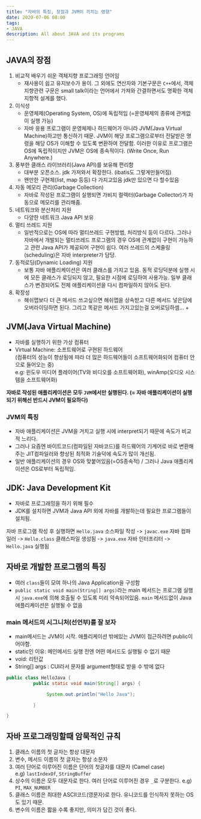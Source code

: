 ```yaml
---
title: "자바의 특징, 장점과 JVM이 끼치는 영향"
date: 2020-07-06 08:00
tags:
- JAVA
description: All about JAVA and its programs
---
```


## JAVA의 장점

1. 비교적 배우기 쉬운 객체지향 프로그래밍 언어임
   - 재사용이 쉽고 유지보수가 용이. 그 외에도 연산자와 기본구문은 `C++`에서, 
   객체지향관련 구문은 small talk이라는 언어에서 가져와 간결하면서도 명확한 객체지향적 설계를 했다.
2. 이식성
   - 운영체제(Operating System, OS)에 독립적임 (=운영체제의 종류에 관계없이 실행 가능)
   - 자바 응용 프로그램이 운영체제나 하드웨어가 아니라 JVM(Java Virtual Machine)하고만 통신하기 때문. 
   JVM이 해당 프로그램으로부터 전달받은 명령을 해당 OS가 이해할 수 있도록 변환하여 전달함. 
   이러한 이유로 프로그램은 OS에 독립적이지만 JVM은 OS에 종속적이다. (Write Once, Run Anywhere.)
3. 풍부한 클래스 라이브러리(Java API)를 보유해 편리함
   - 대부분 오픈소스. jdk 가져와서 확장한다. (ibatis도 그렇게만들어짐)
   - 왠만한 구현체(list, map 등등) 다 가지고있음 jdk만 있으면 다 할수있음
4. 자동 메모리 관리(Garbage Collection)
   - 자바로 작성된 프로그램이 실행되면 가비지 컬렉터(Garbage Collector)가 자동으로 메모리를 관리해줌.
5. 네트워크와 분산처리 지원
   - 다양한 네트워크 Java API 보유
6. 멀티 쓰레드 지원
   - 일반적으로는 OS에 따라 멀티쓰레드 구현방법, 처리방식 등이 다르다. 
   그러나 자바에서 개발되는 멀티쓰레드 프로그램의 경우 OS에 관계없이 구현이 가능하고 관련 Java API가 제공되어 구현이 쉽다. 
   여러 쓰레드의 스케줄링(scheduling)은 자바 interpreter가 담당.
7. 동적로딩(Dynamic Loading) 지원
   - 보통 자바 애플리케이션은 여러 클래스를 가지고 있음. 동적 로딩덕분에 실행 시에 모든 클래스가 로딩되지 않고,
    필요한 시점에 로딩하여 사용가능. 일부 클래스가 변경되어도 전체 애플리케이션을 다시 컴파일하지 않아도 된다.
8. 확장성
   - 해쉬맵보다 더 큰 메서드 쓰고싶으면 해쉬맵을 상속받고 다른 메서드 넣은담에 오버라이딩하면 된다.
   그리고 똑같은 메서드 가지고있는걸 오버로딩하셈... + 

## JVM(Java Virtual Machine)

- 자바를 실행하기 위한 가상 컴퓨터
- Virtual Machine: 소프트웨어로 구현된 하드웨어  
(컴퓨터의 성능이 향상됨에 따라 더 많은 하드웨어들이 소프트웨어화되어 컴퓨터 안으로 들어오는 중)  
e.g: 윈도우 미디어 플레이어(TV와 비디오를 소프트웨어화), winAmp(오디오 시스템을 소프트웨어화)

**자바로 작성된 애플리케이션은 모두 `JVM`에서만 실행된다. (= 자바 애플리케이션이 실행되기 위해선 반드시 JVM이 필요하다)**

### JVM의 특징

- 자바 애플리케이션은 JVM을 거치고 실행 시에 interpret되기 때문에 속도가 비교적 느리다.
- 그러나 요즘엔 바이트코드(컴파일된 자바코드)를 하드웨어의 기계어로 바로 변환해주는 JIT컴파일러와 향상된 최적화 기술덕에 속도가 많이 개선됨.
- 일반 애플리케이션의 경우 OS와 맞붙어있음(=OS종속적) / 그러나 Java 애플리케이션은 OS로부터 독립적임.  

## JDK: Java Development Kit

- 자바로 프로그래밍을 하기 위해 필수
- JDK를 설치하면 JVM과 Java API 외에 자바를 개발하는데 필요한 프로그램들이 설치됨.

자바 프로그램 작성 후 실행하면
`Hello.java` 소스파일 작성 -> `javac.exe` 자바 컴파일러 -> `Hello.class` 클래스파일 생성됨 -> `java.exe` 자바 인터프리터 -> `Hello.java` 실행됨

## 자바로 개발한 프로그램의 특징 

- 여러 `class`들이 모여 하나의 Java Application을 구성함
- `public static void main(String[] args)`라는 main 메서드는 프로그램 실행시 `java.exe`에 의해 
호출될 수 있도록 미리 약속되어있음. `main` 메서드없이 Java 애플리케이션은 실행될 수 없음

### main 메서드의 시그니처(선언부)를 잘 보자

- main메서드는 JVM이 시작. 애플리케이션 밖에있는 JVM이 접근하려면 public이어야함.
- static인 이유: 메인메서드 실행 전엔 어떤 메서드도 실행될 수 없기 때문
- void: 리턴값
- String[] args : CUI라서 문자를 argument형태로 받을 수 밖에 없다

```java
public class HelloJava {
          public static void main(String[] args) {

               System.out.println("Hello Java");

          }

}
```

## 자바 프로그래밍할때 암묵적인 규칙

1. 클래스 이름의 첫 글자는 항상 대문자
2. 변수, 메서드 이름의 첫 글자는 항상 소문자
3. 여러 단어로 이루어진 이름은 단어의 첫글자를 대문자 (Camel case)  
e.g) `lastIndexOf`, `StringBuffer`  
4. 상수의 이름은 모두 대문자로 한다. 여러 단어로 이루어진 경우 `_`로 구분한다.
e.g) `PI`, `MAX_NUMBER`  
5. 클래스 이름은 최대한 ASCII코드(영문자)로 한다. 유니코드를 인식하지 못하는 OS도 있기 때문.
6. 변수의 이름은 짧을 수록 좋지만, 의미가 담긴 것이 좋다.